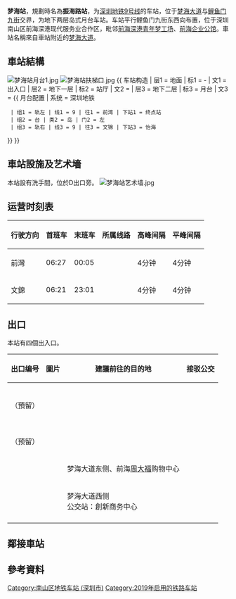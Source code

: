 {{noteTA
|1=zh-hans:屏蔽门;zh-hant:月台幕門;
|2=zh-hans:站台;zh-hant:月台;
|3=zh-hans:站厅;zh-hant:大堂;
}}
{{About|现时称为“梦海站”的深圳地铁车站|规划时称“梦海站”的深圳地铁车站|妈湾站 (地铁)}}
{{Infobox station
| name = 夢海
| english = Menghai
| livery = #89CFF0
| namecolour = black
| linecolour = {{深圳地铁色彩|9}}
| image = 夢海站大字壁.jpg
| location =
| address = {{CHN}}[[深圳市|深圳市]][[南山区_(深圳市)|南山區]][[前海深港现代服务业合作区|前海深港现代服务业合作区]]<br>[[梦海大道|梦海大道]]与[[鲤鱼门九街|鲤鱼门九街]]交界
| coordinates = {{coord|22|31|08.5|N|113|54|00.6|E|display=it|type:railwaystation}}
| map = 
| colour = {{colorbox|lightblue}}淺藍色
| line = {{深圳地鐵|9|cl}}
| hours = 
| connection = 
| openday = 2019年12月8日
| stationtype = [[地下車站|地下車站]]
| platformtype = [[島式月台|島式月台]]
| platform = 2
| exit = 4
| adjacent = {{Adjacent stations|system=Shenzhen Metro |line1=9|left1=怡海|right1=前灣|to-left1=文錦|to-right1=前灣}}
| route_map = {{BS-map|inline=yes|legend=no|width=500px|map-title='''B2'''|map=
utSTRf!~MFADEg\utSTRg!~MFADEg~~ {{RoutemapRoute|l=u|[[怡海站|怡海]]}}
utSTR+BSl\utSTR+BSr
utSTR+BSl\utSTR+BSr~~'''B2'''
utSTRf!~MFADEf\utSTRg!~MFADEf~~ {{RoutemapRoute|l=d|[[前湾站|前湾]]}}}}
}}

'''梦海站'''，規劃時名為'''振海路站'''，为[[深圳地铁9号线|深圳地铁9号线]]的车站，位于[[梦海大道|梦海大道]]与[[鲤鱼门九街|鲤鱼门九街]]交界，为地下两层岛式月台车站。车站平行鲤鱼门九街东西向布置，位于深圳南山区前海深港现代服务业合作区，毗邻[[前海深港青年梦工场|前海深港青年梦工场]]、[[前海企业公馆|前海企业公馆]]。車站名稱來自車站附近的[[梦海大道|梦海大道]]。

==車站結構==
[[File:梦海站月台1.jpg|thumb]]
[[File:梦海站扶梯口.jpg|thumb]]
{{ 车站构造
| 层1 = 地面 | 标1 = -
| 文1 = 出入口
| 层2 = 地下一层 | 标2 = 站厅
| 文2 = {{spml|售票机}}
| 层3 = 地下二层 | 标3 = 月台
| 文3 = {{ 月台配置 | 系统 = 深圳地铁
  | 组1 = 轨左 | 线1 = 9 | 往1 = 前湾 | 下站1 = 终点站
  | 组2 = 台 | 类2 = 岛 | 门2 = 左
  | 组3 = 轨右 | 线3 = 9 | 往3 = 文锦 | 下站3 = 怡海
}}
}}

== 車站設施及艺术墻==
本站設有洗手間，位於D出口旁。
[[File:梦海站艺术墙.jpg|thumb]]

==运营时刻表==
{| class="wikitable"
|-
! 行驶方向 !! 首班车 !! 末班车 !! 所属线路 !! 高峰间隔 !! 平峰间隔
|-
|前灣||06:27||00:05||{{深圳地鐵|9|c}}||4分钟||4分钟
|-
|文錦||06:21||23:01||{{深圳地鐵|9|c}}||4分钟||4分钟
|}

==出口==
本站有四個出入口。
<!--車站出口列表的內容經已按車站指示牌排列，請勿擅自加入非指示牌的內容-->
{| class="wikitable"
! 出口编号 !! 圖片 !! 建議前往的目的地!! 接驳公交
|-
| {{港鐵出口|A}} <br>（預留） || ||||
|-
| {{港鐵出口|B}}<br> （预留） || ||||
|-
| {{港鐵出口|C|附=升}} || || 梦海大道东侧、前海[[周大福|周大福]]购物中心||
|-
| {{港鐵出口|D}} || || 梦海大道西侧<br>公交站：創新商务中心|| {{深圳公交巴士列表|车站名=創新商务中心|B991|M157|M418|前海10}}
|-
| bgcolor="#EEEEEE" colspan=4 | {{港鐵出口|註=升}}
|}

==鄰接車站==
<references/>
{{深圳地鐵9號線車站}}

==參考資料==
{{深圳地鐵車站列表}}
{{前海深港現代服務業合作區}}
[[Category:南山区地铁车站_(深圳市)|Category:南山区地铁车站 (深圳市)]]
[[Category:2019年启用的铁路车站|Category:2019年启用的铁路车站]]